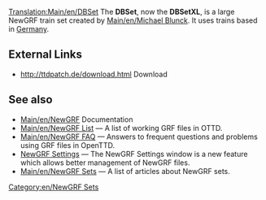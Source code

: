 [[Translation:Main/en/DBSet]]
{{en/Infobox NewGRF|setname= DBSet XL
|screenshot= Dbsetxl.png
|artist= Michael Blunck
|coder= Michael Blunck
|focus= Trains
|homepage=www.ttdpatch.de
|homepagename= Transport Tycoon - The New Graphics
|copyright= copyrighted
}}
The '''DBSet''', now the '''DBSetXL''', is a large NewGRF train set created by [[Main/en/Michael Blunck]]. It uses trains based in [http://www.wikipedia.org/wiki/Germany Germany].

==External Links==
*http://ttdpatch.de/download.html Download

== See also ==
* [[Main/en/NewGRF]] Documentation
* [[Main/en/NewGRF List]] &mdash; A list of working GRF files in OTTD.
* [[Main/en/NewGRF FAQ]] &mdash; Answers to frequent questions and problems using GRF files in OpenTTD.
* [[Main/en/NewGRF#Activating NewGRFs|NewGRF Settings]] &mdash; The NewGRF Settings window is a new feature which allows better management of NewGRF files. 
* [[Main/en/NewGRF Sets]] &mdash; A list of articles about NewGRF sets.

[[Category:en/NewGRF Sets]]